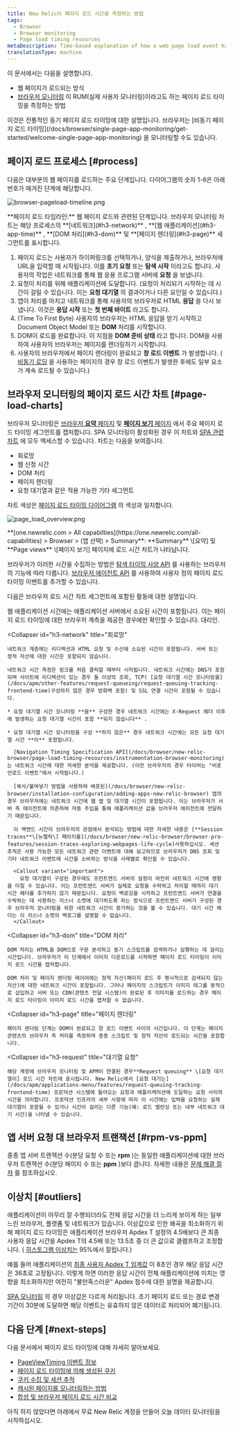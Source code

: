 ```yaml
---
title: New Relic이 페이지 로드 시간을 측정하는 방법
tags:
  - Browser
  - Browser monitoring
  - Page load timing resources
metaDescription: Time-based explanation of how a web page load event happens and how that corresponds to browser's page load timing measurements.
translationType: machine
---
```




이 문서에서는 다음을 설명합니다.

* 웹 페이지가 로드되는 방식
* [브라우저 모니터링](/docs/browser/new-relic-browser/getting-started/new-relic-browser) 이 RUM(실제 사용자 모니터링)이라고도 하는 페이지 로드 타이밍을 측정하는 방법

<Callout variant="tip">
  이것은 전통적인 동기 페이지 로드 타이밍에 대한 설명입니다. 브라우저는 [비동기 페이지 로드 타이밍](/docs/browser/single-page-app-monitoring/get-started/welcome-single-page-app-monitoring) 을 모니터링할 수도 있습니다.
</Callout>

## 페이지 로드 프로세스 [#process]

다음은 대부분의 웹 페이지를 로드하는 주요 단계입니다. 다이어그램의 숫자 1-6은 아래 번호가 매겨진 단계에 해당합니다.

<img
  title="browser-pageload-timeline.png"
  alt="browser-pageload-timeline.png"
  src={browserPageLoadTimeline}
/>

<figcaption>
  **페이지 로드 타임라인:** 웹 페이지 로드와 관련된 단계입니다. 브라우저 모니터링 차트는 해당 프로세스의 **[네트워크](#h3-network)** , **[웹 애플리케이션](#h3-app-time)** , **[DOM 처리](#h3-dom)** 및 **[페이지 렌더링](#h3-page)** 세그먼트를 표시합니다.
</figcaption>

1. 페이지 로드는 사용자가 하이퍼링크를 선택하거나, 양식을 제출하거나, 브라우저에 URL을 입력할 때 시작됩니다. 이를 **초기 요청** 또는 **탐색 시작** 이라고도 합니다. 사용자의 작업은 네트워크를 통해 웹 응용 프로그램 서버에 **요청** 을 보냅니다.
2. 요청이 처리를 위해 애플리케이션에 도달합니다. (요청이 처리되기 시작하는 데 시간이 걸릴 수 있습니다. 이는 **요청 대기열** 의 결과이거나 다른 요인일 수 있습니다.)
3. 앱이 처리를 마치고 네트워크를 통해 사용자의 브라우저로 HTML **응답** 을 다시 보냅니다. 이것은 **응답 시작** 또는 **첫 번째 바이트** 라고도 합니다.
4. (Time To First Byte) 사용자의 브라우저는 HTML 응답을 받기 시작하고 Document Object Model 또는 **DOM** 처리를 시작합니다.
5. DOM이 로드를 완료합니다. 이 지점을 **DOM 준비 상태** 라고 합니다. DOM을 사용하여 사용자의 브라우저는 페이지를 렌더링하기 시작합니다.
6. 사용자의 브라우저에서 페이지 렌더링이 완료되고 **창 로드 이벤트** 가 발생합니다. ( [비동기 로딩](/docs/browser/single-page-app-monitoring/get-started/welcome-single-page-app-monitoring) 을 사용하는 페이지의 경우 창 로드 이벤트가 발생한 후에도 일부 요소가 계속 로드될 수 있습니다.)

## 브라우저 모니터링의 페이지 로드 시간 차트 [#page-load-charts]

브라우저 모니터링은 [브라우저 **요약** 페이지](/docs/browser/new-relic-browser/getting-started/browser-overview-website-performance-glance) 및 [**페이지 보기** 페이지](/docs/browser/new-relic-browser/additional-standard-features/page-views-understanding-your-sites-popularity) 에서 주요 페이지 로드 타이밍 세그먼트를 캡처합니다. SPA 모니터링이 활성화된 경우 이 차트와 [SPA 관련 차트](/docs/browser/single-page-app-monitoring/use-spa-data/view-spa-data-new-relic-browser) 에 모두 액세스할 수 있습니다. 차트는 다음을 보여줍니다.

* 회로망
* 웹 신청 시간
* DOM 처리
* 페이지 렌더링
* 요청 대기열과 같은 적용 가능한 기타 세그먼트

차트 색상은 [페이지 로드 타이밍 다이어그램](#process) 의 색상과 일치합니다.

<img
  title="page_load_overview.png"
  alt="page_load_overview.png"
  src={browserPageLoadChart}
/>

<figcaption>
  **[one.newrelic.com > All capabilties](https://one.newrelic.com/all-capabilities) > Browser > (앱 선택) > Summary**: **Summary** \[요약] 및 **Page views** \[페이지 보기] 페이지에 로드 시간 차트가 나타납니다.
</figcaption>

브라우저가 이러한 시간을 수집하는 방법은 [탐색 타이밍 사양 API](/docs/browser/new-relic-browser/page-load-timing-resources/instrumentation-browser-monitoring) 를 사용하는 브라우저의 기능에 따라 다릅니다. [브라우저 에이전트 API](/docs/browser/new-relic-browser/browser-agent-apis/reporting-data-events-browser-agent-api) 를 사용하여 사용자 정의 페이지 로드 타이밍 이벤트를 추가할 수 있습니다.

다음은 브라우저 로드 시간 차트 세그먼트에 포함된 활동에 대한 설명입니다.

<CollapserGroup>
  <Collapser
    id="h3-app-time"
    title="웹 애플리케이션"
  >
    웹 애플리케이션 시간에는 애플리케이션 서버에서 소요된 시간이 포함됩니다. 이는 페이지 로드 타이밍에 대한 브라우저 계측을 제공한 경우에만 확인할 수 있습니다. <InlinePopover type="apm"/>대리인.
  </Collapser>

  <Collapser
    id="h3-network"
    title="회로망"
  >
    네트워크 계층에는 리디렉션과 HTML 요청 및 수신에 소요된 시간이 포함됩니다. 서버 또는 정적 자산에 대한 시간은 포함되지 않습니다.

    네트워크 시간 측정은 링크를 처음 클릭할 때부터 시작됩니다. 네트워크 시간에는 DNS가 포함되며 사이트에 리디렉션이 있는 경우 둘 이상의 조회, TCP( [요청 대기열 시간 모니터링을](/docs/apm/other-features/request-queueing/request-queuing-tracking-frontend-time)구성하지 않은 경우 방화벽 포함) 및 SSL 연결 시간이 포함될 수 있습니다.

    * 요청 대기열 시간 모니터링 **을** 구성한 경우 네트워크 시간에는 X-Request 헤더 이후에 발생하는 요청 대기열 시간이 포함 **되지 않습니다** .

    * 요청 대기열 시간 모니터링을 구성 **하지 않은** 경우 네트워크 시간에는 모든 요청 대기열 시간 **이** 포함됩니다.

      [Navigation Timing Specification API](/docs/browser/new-relic-browser/page-load-timing-resources/instrumentation-browser-monitoring) 는 네트워크 시간에 대한 자세한 분석을 제공합니다. (이전 브라우저의 경우 타이머는 "비포 언로드 이벤트"에서 시작됩니다.)

      [복사/붙여넣기 방법을 사용하여 배포된](/docs/browser/new-relic-browser/installation-configuration/adding-apps-new-relic-browser) 앱의 경우 브라우저에는 네트워크 시간에 웹 앱 및 대기열 시간이 포함됩니다. 이는 브라우저가 서버 측 에이전트에 의존하여 자동 주입을 통해 애플리케이션 값을 브라우저 에이전트에 전달하기 때문입니다.

      이 백엔드 시간이 브라우저의 관점에서 분석되는 방법에 대한 자세한 내용은 [**Session traces**\[뉴렐릭\] 페이지를](/docs/browser/new-relic-browser/browser-pro-features/session-traces-exploring-webpages-life-cycle)사용하십시오. 세션 추적은 사용 가능한 모든 네트워크 관련 이벤트에 대해 보고하므로 브라우저가 DNS 조회 및 기타 네트워크 이벤트에 시간을 소비하는 방식을 사례별로 확인할 수 있습니다.

      <Callout variant="important">
        요청 대기열이 구성된 경우에도 프런트엔드 서버의 설정이 여전히 네트워크 시간에 영향을 미칠 수 있습니다. 이는 프런트엔드 서버가 실제로 요청을 수락하고 처리할 때까지 대기 시간 헤더를 추가하지 않기 때문입니다. 요청이 백로깅을 시작하고 프런트엔드 서버가 연결을 수락하는 데 사용하는 리스너 소켓에 대기하도록 하는 방식으로 프런트엔드 서버가 구성된 경우 브라우저 모니터링을 위한 네트워크 시간이 증가하는 것을 볼 수 있습니다. 대기 시간 헤더는 이 리스너 소켓의 백로그를 설명할 수 없습니다.
      </Callout>
  </Collapser>

  <Collapser
    id="h3-dom"
    title="DOM 처리"
  >
    DOM 처리는 HTML을 DOM으로 구문 분석하고 동기 스크립트를 검색하거나 실행하는 데 걸리는 시간입니다. 브라우저가 이 단계에서 이미지 다운로드를 시작하면 페이지 로드 타이밍이 이미지 로드 시간을 캡처합니다.

    DOM 처리 및 페이지 렌더링 레이어에는 정적 자산(페이지 로드 후 명시적으로 검색되지 않는 자산)에 대한 네트워크 시간이 포함됩니다. 그러나 페이지의 스크립트가 이미지 태그를 동적으로 삽입하고 서버 또는 CDN(콘텐츠 전달 시스템)이 완료된 후 이미지를 로드하는 경우 페이지 로드 타이밍이 이미지 로드 시간을 캡처할 수 없습니다.
  </Collapser>

  <Collapser
    id="h3-page"
    title="페이지 렌더링"
  >
    페이지 렌더링 단계는 DOM이 완료되고 창 로드 이벤트 사이의 시간입니다. 이 단계는 페이지 콘텐츠의 브라우저 측 처리를 측정하며 종종 스크립트 및 정적 자산이 로드되는 시간을 포함합니다.
  </Collapser>

  <Collapser
    id="h3-request"
    title="대기열 요청"
  >
    해당 계정에 브라우저 모니터링 및 APM이 연결된 경우**Request queuing** \[요청 대기열이] 로드 시간 차트에 표시됩니다. New Relic에서 [요청 대기는](/docs/apm/applications-menu/features/request-queuing-tracking-frontend-time) 프로덕션 시스템에 들어오는 요청과 애플리케이션에 도달하는 요청 사이의 시간을 의미합니다. 프로덕션 인프라의 세부 사항에 따라 이 시간에는 입력을 요청하는 실제 대기열이 포함될 수 있거나 시간이 걸리는 다른 기능(예: 로드 밸런싱 또는 내부 네트워크 대기 시간)을 나타낼 수 있습니다.
  </Collapser>
</CollapserGroup>

## 앱 서버 요청 대 브라우저 트랜잭션 [#rpm-vs-ppm]

종종 앱 서버 트랜잭션 수(분당 요청 수 또는 **rpm** )는 동일한 애플리케이션에 대한 브라우저 트랜잭션 수(분당 페이지 수 또는 **ppm** )보다 큽니다. 자세한 내용은 [문제 해결 절차](/docs/browser/new-relic-browser/troubleshooting/app-server-requests-greatly-outnumber-browser-transactions) 를 참조하십시오.

## 이상치 [#outliers]

애플리케이션이 아무리 잘 수행되더라도 전체 응답 시간을 더 느리게 보이게 하는 일부 느린 브라우저, 플랫폼 및 네트워크가 있습니다. 이상값으로 인한 왜곡을 최소화하기 위해 페이지 로드 타이밍은 애플리케이션 브라우저 Apdex T 설정의 4.5배보다 큰 최종 사용자 응답 시간을 Apdex T의 4.5배 또는 13.5초 중 더 큰 값으로 클램프하고 조정합니다. ( [히스토그램 이상치는](/docs/data-analysis/user-interface-functions/histograms-viewing-data-distribution#outliers) 95%에서 잘립니다.)

예를 들어 애플리케이션의 [최종 사용자 Apdex T 임계값](/docs/browser/new-relic-browser/installation-configuration/browser-settings-ui-options-browser-monitoring#apdex) 이 8초인 경우 해당 응답 시간은 36초로 고정됩니다. 이렇게 하면 이러한 응답 시간이 전체 애플리케이션에 미치는 영향을 최소화하지만 여전히 "불만족스러운" Apdex 점수에 대한 설명을 제공합니다.

[SPA 모니터링](/docs/browser/single-page-app-monitoring/get-started/welcome-single-page-app-monitoring) 의 경우 이상값은 다르게 처리됩니다. 초기 페이지 로드 또는 경로 변경 기간이 30분에 도달하면 해당 이벤트는 유효하지 않은 데이터로 처리되어 폐기됩니다.

## 다음 단계 [#next-steps]

다음 문서에서 페이지 로드 타이밍에 대해 자세히 알아보세요.

* [PageViewTiming 이벤트 정보](/docs/browser/new-relic-browser/page-load-timing-resources/pageviewtiming-async-or-dynamic-page-details)
* [페이지 로드 타이밍에 의해 생성된 쿠키](/docs/browser/browser-monitoring/page-load-timing-resources/new-relic-cookies-used-browser)
* [쿠키 수집 및 세션 추적](/docs/browser/browser-monitoring/page-load-timing-resources/cookie-collection-session-tracking)
* [캐시된 페이지를 모니터링하는 방법](/docs/browser/new-relic-browser/page-load-timing-resources/cached-pages)
* [합성 및 브라우저 페이지 로드 시간 비교](/docs/browser/new-relic-browser/page-load-timing-resources/compare-page-load-performance-browser-synthetics)

아직 하지 않았다면 아래에서 무료 New Relic 계정을 만들어 오늘 데이터 모니터링을 시작하십시오.

<InlineSignup/>